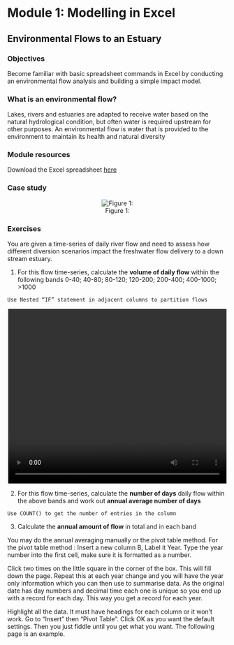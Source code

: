 # Module 1: Modelling in Excel {-}

## Environmental Flows to an Estuary {-}

### Objectives {-}

Become familiar with basic spreadsheet commands in Excel by conducting an environmental flow analysis and building a simple impact model.

### What is an environmental flow? {-}

Lakes, rivers and estuaries are adapted to receive water based on the natural hydrological condition, but often water is required upstream for other purposes. An environmental flow is water that is provided to the environment to maintain its health and natural diversity

### Module resources {-}

Download the Excel spreadsheet [here](./resources/module1/WEEK01_EnvFlowData.xls)

### Case study {-}

<center>

![Figure 1:](images/02-module1/picture1.png)

</center>

### Exercises {-}

You are given a time-series of daily river flow and need to assess how different diversion scenarios impact the freshwater flow delivery to a down stream estuary.

1. For this flow time-series, calculate the **volume of daily flow** within the following bands
0-40; 40-80; 80-120; 120-200; 200-400; 400-1000; >1000

```block2
Use Nested “IF” statement in adjacent columns to partition flows
```

<center>
<video width="500" height="400" controls>
  <source src="images/02-module1/video1.mp4" type="video/mp4">
</video>
</center>


2. For this flow time-series, calculate the **number of days** daily flow within the above bands and work out **annual average number of days**

```block2
Use COUNT() to get the number of entries in the column
```

3. Calculate the **annual amount of flow** in total and in each band

You may do the annual averaging manually or the pivot table method. For the pivot table method : Insert a new column B, Label it Year.
Type the year number into the first cell, make sure it is formatted as a number.

Click two times on the little square in the corner of the box.  This will fill down the page.
Repeat this at each year change and you will have the year only information which you can then use to summarise data.  As the original date has day numbers and decimal time each one is unique so you end up with a record for each day.  This way you get a record for each year.

Highlight all the data.  It must have headings for each column or it won’t work.
Go to “Insert” then “Pivot Table”. Click OK as you want the default settings.
Then you just fiddle until you get what you want.  The following page is an example.

